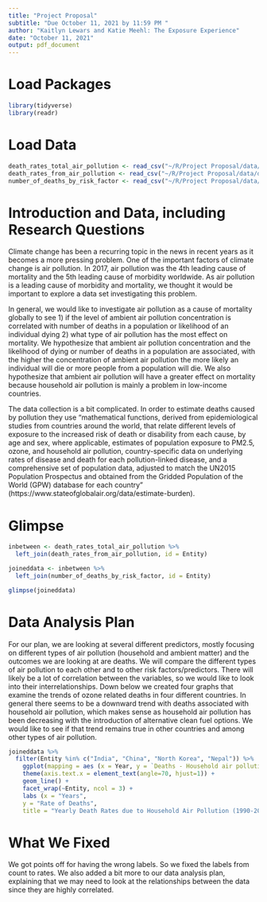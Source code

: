 ```yaml
---
title: "Project Proposal"
subtitle: "Due October 11, 2021 by 11:59 PM "
author: "Kaitlyn Lewars and Katie Meehl: The Exposure Experience"
date: "October 11, 2021"
output: pdf_document
---
```


# Load Packages

```r
library(tidyverse)
library(readr)
``` 

# Load Data
```r
death_rates_total_air_pollution <- read_csv("~/R/Project Proposal/data/death-rates-from-air-pollution.csv")
death_rates_from_air_pollution <- read_csv("~/R/Project Proposal/data/death-rates-total-air-pollution.csv")
number_of_deaths_by_risk_factor <- read_csv("~/R/Project Proposal/data/number-of-deaths-by-risk-factor.csv")
```

# Introduction and Data, including Research Questions

Climate change has been a recurring topic in the news in recent years as it becomes a more pressing problem. One of the important factors of climate change is air pollution. In 2017, air pollution was the 4th leading cause of mortality and the 5th leading cause of morbidity worldwide. As air pollution is a leading cause of morbidity and mortality, we thought it would be important to explore a data set investigating this problem. 

In general, we would like to investigate air pollution as a cause of mortality globally to see 1) if the level of ambient air pollution concentration is correlated with number of deaths in a population or likelihood of an individual dying 2) what type of air pollution has the most effect on mortality. We hypothesize that ambient air pollution concentration and the likelihood of dying or number of deaths in a population are associated, with the higher the concentration of ambient air pollution the more likely an individual will die or more people from a population will die. We also hypothesize that ambient air pollution will have a greater effect on mortality because household air pollution is mainly a problem in low-income countries. 

The data collection is a bit complicated. In order to estimate deaths caused by pollution they use “mathematical functions, derived from epidemiological studies from countries around the world, that relate different levels of exposure to the increased risk of death or disability from each cause, by age and sex, where applicable, estimates of population exposure to PM2.5, ozone, and household air pollution, country-specific data on underlying rates of disease and death for each pollution-linked disease, and a comprehensive set of population data, adjusted to match the UN2015 Population Prospectus and obtained from the Gridded Population of the World (GPW) database for each country” (https://www.stateofglobalair.org/data/estimate-burden).


# Glimpse

```r
inbetween <- death_rates_total_air_pollution %>%
  left_join(death_rates_from_air_pollution, id = Entity)

joineddata <- inbetween %>%
  left_join(number_of_deaths_by_risk_factor, id = Entity)

glimpse(joineddata)
```

# Data Analysis Plan

For our plan, we are looking at several different predictors, mostly focusing on different types of air pollution (household and ambient matter) and the outcomes we are looking at are deaths. We will compare the different types of air pollution to each other and to other risk factors/predictors. There will likely be a lot of correlation between the variables, so we would like to look into their interrelationships. Down below we created four graphs that examine the trends of ozone related deaths in four different countries. In general there seems to be a downward trend with deaths associated with household air pollution, which makes sense as household air pollution has been decreasing with the introduction of alternative clean fuel options. We would like to see if that trend remains true in other countries and among other types of air pollution.

```r
joineddata %>%
  filter(Entity %in% c("India", "China", "North Korea", "Nepal")) %>%
    ggplot(mapping = aes (x = Year, y = `Deaths - Household air pollution from solid fuels - Sex: Both - Age: Age-standardized (Rate)`, width = 3, height = 3)) +
    theme(axis.text.x = element_text(angle=70, hjust=1)) +
    geom_line() +
    facet_wrap(~Entity, ncol = 3) +
    labs (x = "Years",
    y = "Rate of Deaths",
    title = "Yearly Death Rates due to Household Air Pollution (1990-2017)")
```

# What We Fixed

We got points off for having the wrong labels. So we fixed the labels from count to rates. We also added a bit more to our data analysis plan, explaining that we may need to look at the relationships between the data since they are highly correlated.
